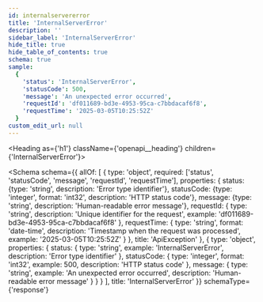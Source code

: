 ```yaml
---
id: internalservererror
title: 'InternalServerError'
description: ''
sidebar_label: 'InternalServerError'
hide_title: true
hide_table_of_contents: true
schema: true
sample:
  {
    'status': 'InternalServerError',
    'statusCode': 500,
    'message': 'An unexpected error occurred',
    'requestId': 'df011689-bd3e-4953-95ca-c7bbdacaf6f8',
    'requestTime': '2025-03-05T10:25:52Z'
  }
custom_edit_url: null
---
```



<Heading as={'h1'} className={'openapi__heading'} children={'InternalServerError'}></Heading>

<Schema
  schema={{
    allOf: [
      {
        type: 'object',
        required: ['status', 'statusCode', 'message', 'requestId', 'requestTime'],
        properties: {
          status: {type: 'string', description: 'Error type identifier'},
          statusCode: {type: 'integer', format: 'int32', description: 'HTTP status code'},
          message: {type: 'string', description: 'Human-readable error message'},
          requestId: {
            type: 'string',
            description: 'Unique identifier for the request',
            example: 'df011689-bd3e-4953-95ca-c7bbdacaf6f8'
          },
          requestTime: {
            type: 'string',
            format: 'date-time',
            description: 'Timestamp when the request was processed',
            example: '2025-03-05T10:25:52Z'
          }
        },
        title: 'ApiException'
      },
      {
        type: 'object',
        properties: {
          status: {
            type: 'string',
            example: 'InternalServerError',
            description: 'Error type identifier'
          },
          statusCode: {
            type: 'integer',
            format: 'int32',
            example: 500,
            description: 'HTTP status code'
          },
          message: {
            type: 'string',
            example: 'An unexpected error occurred',
            description: 'Human-readable error message'
          }
        }
      }
    ],
    title: 'InternalServerError'
  }}
  schemaType={'response'}
></Schema>
